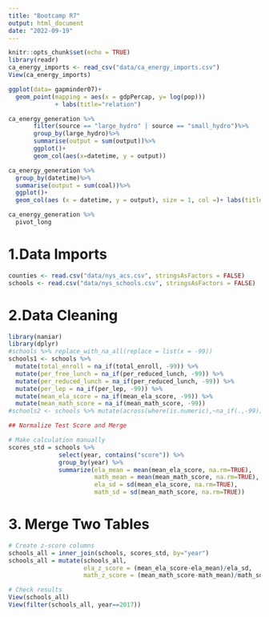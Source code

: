 ```yaml
---
title: "Bootcamp R7"
output: html_document
date: "2022-09-19"
---
```


```r
knitr::opts_chunk$set(echo = TRUE)
library(readr)
ca_energy_imports <- read_csv("data/ca_energy_imports.csv")
View(ca_energy_imports)
```

```r
ggplot(data= gapminder07)+
  geom_point(mapping = aes(x = gdpPercap, y= log(pop)))
             + labs(title="relation")

ca_energy_generation %>%
       filter(source == "large_hydro" | source == "small_hydro")%>%
       group_by(large_hydro)%>%
       summarise(output = sum(output))%>%
       ggplot()+
       geom_col(aes(x=datetime, y = output))

ca_energy_generation %>%
  group_by(datetime)%>%
  summarise(output = sum(coal))%>%
  ggplot()+
  geom_col(aes (x = datetime, y = output), size = 1, col =)+ labs(title = "eee")

ca_energy_generation %>%
  pivot_long
```

# 1.Data Imports
```r
counties <- read.csv("data/nys_acs.csv", stringsAsFactors = FALSE)
schools <- read.csv("data/nys_schools.csv", stringsAsFactors = FALSE)
```


# 2.Data Cleaning
```r
library(naniar)
library(dplyr)
#schools %>% replace_with_na_all(replace = list(x = -99))
schools1 <- schools %>%
  mutate(total_enroll = na_if(total_enroll, -99)) %>% 
  mutate(per_free_lunch = na_if(per_reduced_lunch, -99)) %>%
  mutate(per_reduced_lunch = na_if(per_reduced_lunch, -99)) %>%
  mutate(per_lep = na_if(per_lep, -99)) %>%
  mutate(mean_ela_score = na_if(mean_ela_score, -99)) %>%
  mutate(mean_math_score = na_if(mean_math_score, -99)) 
#schools2 <- schools %>% mutate(across(where(is.numeric),~na_if(.,-99))) %>%  drop_na()

## Normalize Test Score and Merge

# Make calculation manually
scores_std = schools %>%
              select(year, contains("score")) %>%
              group_by(year) %>%
              summarize(ela_mean = mean(mean_ela_score, na.rm=TRUE),
                        math_mean = mean(mean_math_score, na.rm=TRUE),
                        ela_sd = sd(mean_ela_score, na.rm=TRUE),
                        math_sd = sd(mean_math_score, na.rm=TRUE))

```

# 3. Merge Two Tables
```r
# Create z-score columns
schools_all = inner_join(schools, scores_std, by="year")
schools_all = mutate(schools_all,
                     ela_z_score = (mean_ela_score-ela_mean)/ela_sd,
                     math_z_score = (mean_math_score-math_mean)/math_sd)

# Check results
View(schools_all)
View(filter(schools_all, year==2017))
```

